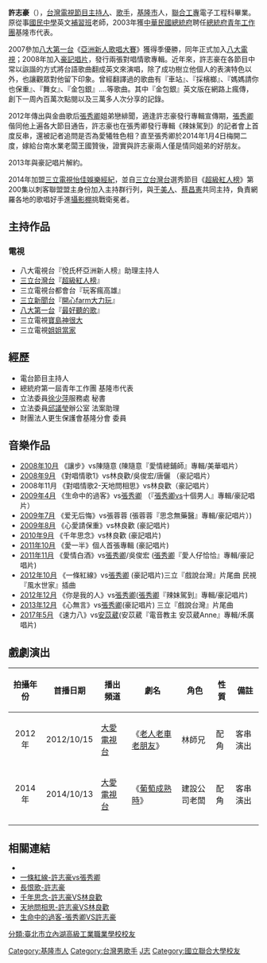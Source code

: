 {{BLP unsourced|time=2020-04-10T01:09:30+00:00}}
{{藝人
| 姓名 = 許志豪
| 類型 = 節目主持
| 英文名 = Stephen Hsu
| 圖片 =  許志豪.JPG
| 圖片尺寸 = 
| 圖片簡介 = 
| 國籍 ={{ROC}}
| 出生日期 ={{birth_date_and _age|1979|7|22}}
| 出生地點 = {{ROC|臺灣省}}[[基隆市|基隆市]]<!--1945年~2000年基隆市由臺灣省所管轄-->
| 職業 = 國中英文補習教師、[[主持人|主持人]]、[[歌手|歌手]]
| 暱稱 = 豪哥丶Stephen
| 語言 = [[國語|國語]]、[[台語|台語]]、[[英語|英語]]
| 教育程度 = [[國立聯合大學|聯合工專]]電子工程科畢業<br>[[台北市立內湖高級工業職業學校|台北市立內湖高級工業職業學校]]<br>[[基隆市立銘傳國民中學|基隆市立銘傳國民中學]]<br>[[基隆市仁愛區仁愛國民小學|基隆市仁愛區仁愛國民小學]]
| 網站 = {{facebook|chihhaofansclub|許志豪官方}}
| 唱片公司 = [[豪記唱片|豪記唱片]]（2008－2013）
| 經紀公司 = 怡佳娛樂經紀（2014至今）
}}
'''許志豪'''（{{bd|1979年|7月22日|catIdx=S許}}），[[台灣|台灣]][[電視節目主持人|電視節目主持人]]、[[歌手|歌手]]，[[基隆市|基隆市]]人，[[國立聯合大學|聯合工專]]電子工程科畢業。原從事[[國民中學|國民中學]]英文[[補習班|補習班]]老師，2003年獲[[中華民國總統府|中華民國總統府]]聘任[[總統府青年工作團|總統府青年工作團]]基隆市代表。

2007參加[[八大第一台|八大第一台]]《[[亞洲新人歌唱大賽|亞洲新人歌唱大賽]]》獲得季優勝，同年正式加入[[八大電視|八大電視]]；2008年加入[[豪記唱片|豪記唱片]]，發行兩張對唱情歌專輯。近年來，許志豪在各節目中常以詼諧的方式將台語歌曲翻成英文來演唱，除了成功樹立他個人的表演特色以外，也讓觀眾對他留下印象。曾經翻譯過的歌曲有『車站』、『採檳榔』、『媽媽請你也保重』、『舞女』、『金包銀』....等歌曲。其中『金包銀』英文版在網路上瘋傳，創下一周內百萬次點閱以及三萬多人次分享的記錄。

2012年傳出與金曲歌后[[張秀卿|張秀卿]]姐弟戀緋聞，適逢許志豪發行專輯宣傳期，[[張秀卿|張秀卿]]偕同他上遍各大節目通告，許志豪也在張秀卿發行專輯《辣妹駕到》的記者會上首度反串，還被記者追問是否為愛犧牲色相？直至張秀卿於2014年1月4日梅開二度，嫁給台南水業老闆王國贊後，證實與許志豪兩人僅是情同姐弟的好朋友。

2013年與豪記唱片解約。

2014年加盟[[三立電視|三立電視]][[怡佳娛樂經紀|怡佳娛樂經紀]]，並自[[三立台灣台|三立台灣台]]選秀節目《[[超級紅人榜|超級紅人榜]]》第200集以刺客聯盟盟主身份加入主持群行列，與[[于美人|于美人]]、[[蔡昌憲|蔡昌憲]]共同主持，負責網羅各地的歌唱好手進[[攝影棚|攝影棚]]挑戰衛冕者。

== 主持作品 ==
===電視===
*八大電視台『悅氏杯亞洲新人榜』助理主持人
*[[三立台灣台|三立台灣台]]『[[超級紅人榜|超級紅人榜]]』
*三立電視台都會台『玩客瘋高雄』
*[[三立新聞台|三立新聞台]]『[[開心farm大力玩|開心farm大力玩]]』
*[[八大第一台|八大第一台]]『[[最好聽的歌|最好聽的歌]]』
*三立電視[[寶島神很大|寶島神很大]]
*三立電視[[姐姐當家|姐姐當家]]

== 經歷 ==
*電台節目主持人
*總統府第一屆青年工作團 基隆市代表
*立法委員[[徐少萍|徐少萍]]服務處 秘書
*立法委員[[邱議瑩|邱議瑩]]辦公室 法案助理
*財團法人更生保護會基隆分會 委員

== 音樂作品==
*[[2008年10月|2008年10月]] 《讓步》vs陳隨意 (陳隨意『愛情總鋪師』專輯/美華唱片）
*[[2008年9月|2008年9月]] 《對唱情歌1》vs林良歡/吳俊宏/唐儷 （豪記唱片） 
*2008年11月 《對唱情歌2-天地問相思》vs林良歡（豪記唱片）
*[[2009年4月|2009年4月]] 《生命中的過客》vs[[張秀卿|張秀卿]] （『[[張秀卿|張秀卿]]vs十個男人』專輯/豪記唱片）
*[[2009年7月|2009年7月]] 《爱无后悔》vs張蓉蓉 (張蓉蓉『思念無藥醫』專輯/豪記唱片）)
*[[2009年8月|2009年8月]] 《心愛請保重》vs林良歡 (豪記唱片)
*[[2010年9月|2010年9月]] 《千年思念》vs林良歡 (豪記唱片)
*[[2011年10月|2011年10月]] 《愛一半》個人首張專輯 (豪記唱片)
*[[2011年11月|2011年11月]] 《愛情白酒》vs[[張秀卿|張秀卿]]/吳俊宏 ([[張秀卿|張秀卿]]『愛人仔恰恰』專輯/豪記唱片)
*[[2012年10月|2012年10月]] 《一條紅線》vs[[張秀卿|張秀卿]] (豪記唱片)三立『戲說台灣』片尾曲  民視『風水世家』插曲
*[[2012年12月|2012年12月]] 《你是我的人》vs[[張秀卿|張秀卿]]([[張秀卿|張秀卿]]『辣妹駕到』專輯/豪記唱片)
*[[2013年12月|2013年12月]] 《心無言》vs[[張秀卿|張秀卿]](豪記唱片) 三立『戲說台灣』片尾曲
*[[2017年5月|2017年5月]] 《速力八》vs[[安苡葳|安苡葳]](安苡葳『電音教主 安苡葳Anne』專輯/禾廣唱片)

== 戲劇演出==
{|class="wikitable" 
|- 
!拍攝年份 
!首播日期
!播出頻道
!劇名
!角色 
!性質
!備註
|- 
|<center>2012年 
|2012/10/15
|[[大愛電視台|大愛電視台]] 
|《[[老人老車老朋友|老人老車老朋友]]》
|林師兄
|配角
|客串演出
|-
|<center>2014年 
|2014/10/13
|[[大愛電視台|大愛電視台]] 
|《[[葡萄成熟時|葡萄成熟時]]》
|建設公司老闆
|配角
|客串演出
|-
|}

== 相關連結 ==
{{commons category|Stephen Hsu}}
*{{facebook|chihhaofansclub|許志豪官方}}
*[http://www.youtube.com/watch?v=Sklt53oPrbY 一條紅線-許志豪vs張秀卿] {{Wayback|url=http://www.youtube.com/watch?v=Sklt53oPrbY |date=20200405012301 }}
*[http://www.youtube.com/watch?v=Ae1S7Tc5Qrs 長恨歌-許志豪]
*[http://www.youtube.com/watch?v=EAvmuah-e_A 千年思念-許志豪VS林良歡] {{Wayback|url=http://www.youtube.com/watch?v=EAvmuah-e_A |date=20200405012311 }}
*[http://www.youtube.com/watch?v=EjS4moECp-g 天地問相思-許志豪VS林良歡]
*[http://www.youtube.com/watch?v=V_sNk67r0dM 生命中的過客-張秀卿VS許志豪]

[[Category:基隆市人|Category:基隆市人]]
[[Category:台灣男歌手|Category:台灣男歌手]]
[[Category:許姓|J志]]
[[Category:國立聯合大學校友|Category:國立聯合大學校友]]
[[分類:臺北市立內湖高級工業職業學校校友|分類:臺北市立內湖高級工業職業學校校友]]